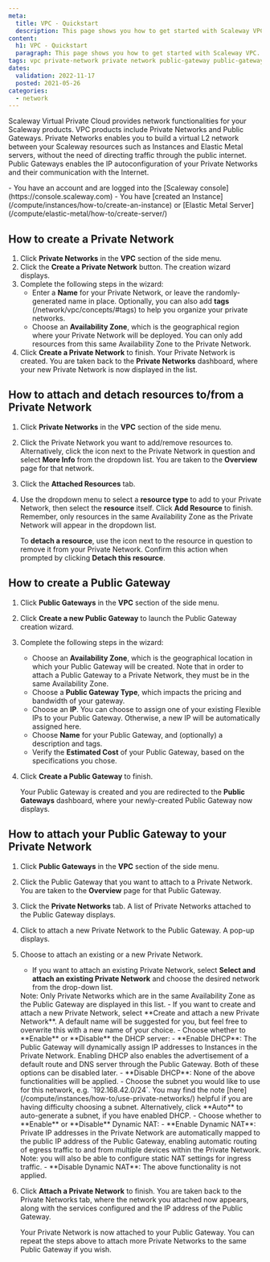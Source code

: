 ```yaml
---
meta:
  title: VPC - Quickstart
  description: This page shows you how to get started with Scaleway VPC.
content:
  h1: VPC - Quickstart
  paragraph: This page shows you how to get started with Scaleway VPC.
tags: vpc private-network private network public-gateway public-gateway egress 
dates:
  validation: 2022-11-17
  posted: 2021-05-26
categories:
  - network
---
```


Scaleway Virtual Private Cloud provides network functionalities for your Scaleway products. VPC products include Private Networks and Public Gateways. Private Networks enables you to build a virtual L2 network between your Scaleway resources such as Instances and Elastic Metal servers, without the need of directing traffic through the public internet. Public Gateways enables the IP autoconfiguration of your Private Networks and their communication with the Internet.

<Message type="requirement">
  - You have an account and are logged into the [Scaleway console](https://console.scaleway.com)
  - You have [created an Instance](/compute/instances/how-to/create-an-instance) or [Elastic Metal Server](/compute/elastic-metal/how-to/create-server/)
</Message>

## How to create a Private Network

1. Click **Private Networks** in the **VPC** section of the side menu.
2. Click the **Create a Private Network** button. The creation wizard displays.
3. Complete the following steps in the wizard: 
    - Enter a **Name** for your Private Network, or leave the randomly-generated name in place. Optionally, you can also add **tags** (/network/vpc/concepts/#tags) to help you organize your private networks. 
    - Choose an **Availability Zone**, which is the geographical region where your Private Network will be deployed. You can only add resources from this same Availability Zone to the Private Network. 
4. Click **Create a Private Network** to finish. Your Private Network is created. You are taken back to the **Private Networks** dashboard, where your new Private Network is now displayed in the list.

## How to attach and detach resources to/from a Private Network

1. Click **Private Networks** in the **VPC** section of the side menu.
2. Click the Private Network you want to add/remove resources to. Alternatively, click the <Icon name="more" /> icon next to the Private Network in question and select **More Info** from the dropdown list. You are taken to the **Overview** page for that network.
3. Click the **Attached Resources** tab.
4. Use the dropdown menu to select a **resource type** to add to your Private Network, then select the **resource** itself. Click **Add Resource** to finish. Remember, only resources in the same Availability Zone as the Private Network will appear in the dropdown list. 

    To **detach a resource**, use the <Icon name="unlink" /> icon next to the resource in question to remove it from your Private Network. Confirm this action when prompted by clicking **Detach this resource**.


## How to create a Public Gateway

1. Click **Public Gateways** in the **VPC** section of the side menu.
2. Click **Create a new Public Gateway** to launch the Public Gateway creation wizard.
3. Complete the following steps in the wizard: 
    - Choose an **Availability Zone**, which is the geographical location in which your Public Gateway will be created. Note that in order to attach a Public Gateway to a Private Network, they must be in the same Availability Zone.
    - Choose a **Public Gateway Type**, which impacts the pricing and bandwidth of your gateway.
    - Choose an **IP**. You can choose to assign one of your existing Flexible IPs to your Public Gateway. Otherwise, a new IP will be automatically assigned here. 
    - Choose **Name** for your Public Gateway, and (optionally) a description and tags.
    - Verify the **Estimated Cost** of your Public Gateway, based on the specifications you chose.
4. Click **Create a Public Gateway** to finish. 

    Your Public Gateway is created and you are redirected to the **Public Gateways** dashboard, where your newly-created Public Gateway now displays.

## How to attach your Public Gateway to your Private Network

1. Click **Public Gateways** in the **VPC** section of the side menu.
2. Click the Public Gateway that you want to attach to a Private Network. You are taken to the **Overview** page for that Public Gateway. 
3. Click the **Private Networks** tab. A list of Private Networks attached to the Public Gateway displays.
4. Click <Icon name="plus" /> to attach a new Private Network to the Public Gateway. A pop-up displays.
5. Choose to attach an existing or a new Private Network. 
    - If you want to attach an existing Private Network, select **Select and attach an existing Private Network** and choose the desired network from the drop-down list.
    <Message type="note">
        Note: Only Private Networks which are in the same Availability Zone as the Public Gateway are displayed in this list.
    </Message>
    - If you want to create and attach a new Private Network, select **Create and attach a new Private Network**. A default name will be suggested for you, but feel free to overwrite this with a new name of your choice.
    - Choose whether to **Enable** or **Disable** the DHCP server:
        - **Enable DHCP**: The Public Gateway will dynamically assign IP addresses to Instances in the Private Network. Enabling DHCP also enables the advertisement of a default route and DNS server through the Public Gateway. Both of these options can be disabled later.
        - **Disable DHCP**: None of the above functionalities will be applied.
    - Choose the subnet you would like to use for this network, e.g. `192.168.42.0/24`. You may find the note [here](/compute/instances/how-to/use-private-networks/) helpful if you are having difficulty choosing a subnet. Alternatively, click **Auto** to auto-generate a subnet, if you have enabled DHCP.
    - Choose whether to **Enable** or **Disable** Dynamic NAT:
        - **Enable Dynamic NAT**: Private IP addresses in the Private Network are automatically mapped to the public IP address of the Public Gateway, enabling automatic routing of egress traffic to and from multiple devices within the Private Network. Note: you will also be able to configure static NAT settings for ingress traffic.
        - **Disable Dynamic NAT**: The above functionality is not applied.
5. Click **Attach a Private Network** to finish. You are taken back to the Private Networks tab, where the network you attached now appears, along with the services configured and the IP address of the Public Gateway.

    Your Private Network is now attached to your Public Gateway. You can repeat the steps above to attach more Private Networks to the same Public Gateway if you wish.
